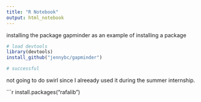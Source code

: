 ```yaml
---
title: "R Notebook"
output: html_notebook
---
```


installing the package gapminder as an example of installing a package

```r
# load devtools
library(devtools)
install_github("jennybc/gapminder")

# successful
```
not going to do swirl since I alreeady used it during the summer internship.

```r
install.packages("rafalib")


